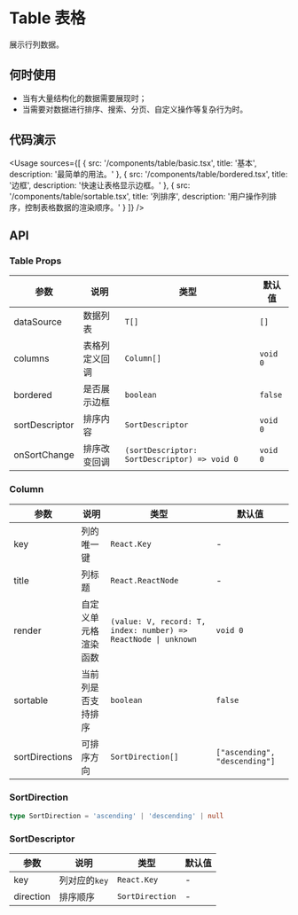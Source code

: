 
# Table 表格

展示行列数据。

## 何时使用

- 当有大量结构化的数据需要展现时；
- 当需要对数据进行排序、搜索、分页、自定义操作等复杂行为时。

## 代码演示

<Usage
  sources={[
    {
      src: '/components/table/basic.tsx',
      title: '基本',
      description: '最简单的用法。'
    },
    {
      src: '/components/table/bordered.tsx',
      title: '边框',
      description: '快速让表格显示边框。'
    },
    {
      src: '/components/table/sortable.tsx',
      title: '列排序',
      description: '用户操作列排序，控制表格数据的渲染顺序。'
    }
  ]}
/>

## API

### Table Props

| 参数           | 说明           | 类型                                         | 默认值   |
| -------------- | -------------- | -------------------------------------------- | -------- |
| dataSource     | 数据列表       | `T[]`                                        | `[]`     |
| columns        | 表格列定义回调 | `Column[]`                                   | `void 0` |
| bordered       | 是否展示边框   | `boolean`                                    | `false`  |
| sortDescriptor | 排序内容       | `SortDescriptor`                             | `void 0` |
| onSortChange   | 排序改变回调   | `(sortDescriptor: SortDescriptor) => void 0` | `void 0` |

### Column

| 参数           | 说明                 | 类型                                                           | 默认值                        |
| -------------- | -------------------- | -------------------------------------------------------------- | ----------------------------- |
| key            | 列的唯一键           | `React.Key`                                                    | -                             |
| title          | 列标题               | `React.ReactNode`                                              | -                             |
| render         | 自定义单元格渲染函数 | `(value: V, record: T, index: number) => ReactNode \| unknown` | `void 0`                      |
| sortable       | 当前列是否支持排序   | `boolean`                                                      | `false`                       |
| sortDirections | 可排序方向           | `SortDirection[]`                                              | `["ascending", "descending"]` |

### SortDirection

```ts
type SortDirection = 'ascending' | 'descending' | null
```

### SortDescriptor

| 参数      | 说明          | 类型            | 默认值 |
| --------- | ------------- | --------------- | ------ |
| key       | 列对应的`key` | `React.Key`     | -      |
| direction | 排序顺序      | `SortDirection` | -      |
